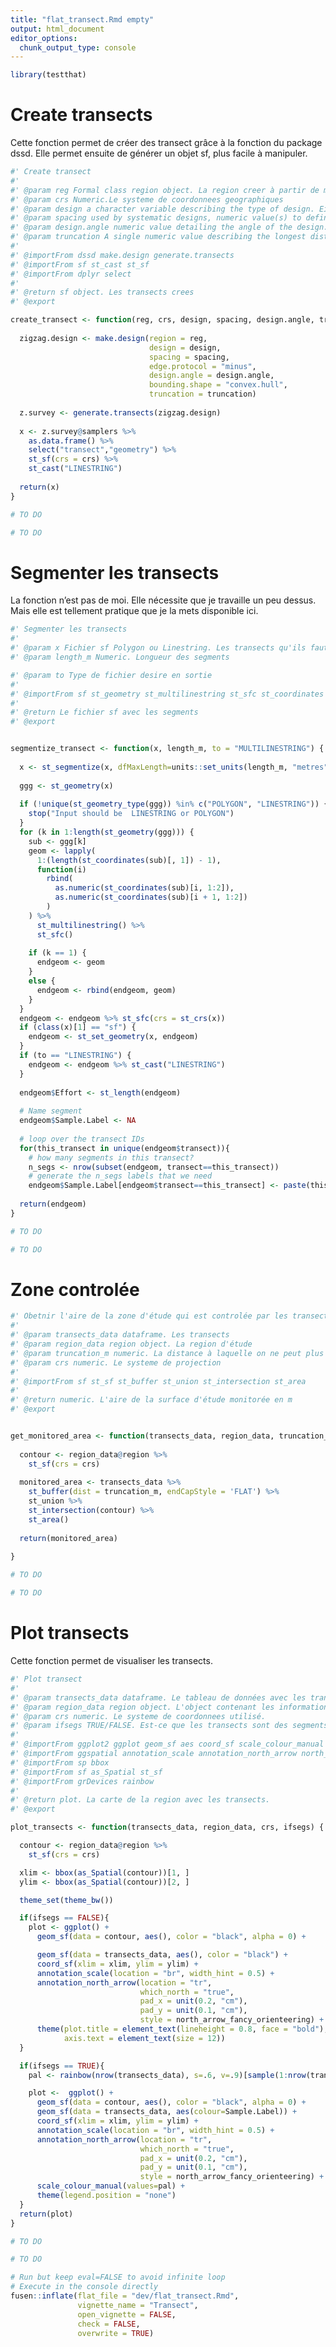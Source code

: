 ```yaml
---
title: "flat_transect.Rmd empty"
output: html_document
editor_options: 
  chunk_output_type: console
---
```


```r
library(testthat)

```

<!--
 You need to run the 'description' chunk in the '0-dev_history.Rmd' file before continuing your code there.
-->


# Create transects

Cette fonction permet de créer des transect grâce à la fonction du package dssd. Elle permet ensuite de générer un objet sf, plus facile à manipuler.

```r

#' Create transect
#'
#' @param reg Formal class region object. La region creer à partir de make.region
#' @param crs Numeric.Le systeme de coordonnees geographiques 
#' @param design a character variable describing the type of design. Either "random", "systematic", "eszigzag" (equal-spaced zigzag), "eszigzagcom" (equal spaced zigzag with complementary lines) or "segmentedgrid". See details for more information. See package dssd pour information
#' @param spacing used by systematic designs, numeric value(s) to define spacing between transects. Can be a vector of values with one value per stratum.
#' @param design.angle numeric value detailing the angle of the design. Can provide multiple values relating to strata. The use of the angle varies with design, it can be either the angle of the grid of points, the angle of lines or the design axis for the zigzag design. See details. In addition, a value of -1 will cause a random design angle to be generated. 
#' @param truncation A single numeric value describing the longest distance at which an object may be observed. 
#'
#' @importFrom dssd make.design generate.transects
#' @importFrom sf st_cast st_sf
#' @importFrom dplyr select
#'
#' @return sf object. Les transects crees
#' @export

create_transect <- function(reg, crs, design, spacing, design.angle, truncation) {
  
  zigzag.design <- make.design(region = reg,
                               design = design,
                               spacing = spacing,
                               edge.protocol = "minus",
                               design.angle = design.angle,
                               bounding.shape = "convex.hull",
                               truncation = truncation)
  
  z.survey <- generate.transects(zigzag.design)
  
  x <- z.survey@samplers %>%
    as.data.frame() %>%
    select("transect","geometry") %>%
    st_sf(crs = crs) %>%
    st_cast("LINESTRING")
  
  return(x)
}

```

```r
# TO DO 
```

```r
# TO DO 
```


# Segmenter les transects

La fonction n'est pas de moi. Elle nécessite que je travaille un peu dessus. Mais elle est tellement pratique que je la mets disponible ici.

```r

#' Segmenter les transects
#'
#' @param x Fichier sf Polygon ou Linestring. Les transects qu'ils faut découper en segments 
#' @param length_m Numeric. Longueur des segments

#' @param to Type de fichier desire en sortie
#'
#' @importFrom sf st_geometry st_multilinestring st_sfc st_coordinates st_set_geometry st_cast st_crs st_geometry_type st_segmentize st_length
#'
#' @return Le fichier sf avec les segments
#' @export


segmentize_transect <- function(x, length_m, to = "MULTILINESTRING") {
  
  x <- st_segmentize(x, dfMaxLength=units::set_units(length_m, "metres"))
  
  ggg <- st_geometry(x)
  
  if (!unique(st_geometry_type(ggg)) %in% c("POLYGON", "LINESTRING")) {
    stop("Input should be  LINESTRING or POLYGON")
  }
  for (k in 1:length(st_geometry(ggg))) {
    sub <- ggg[k]
    geom <- lapply(
      1:(length(st_coordinates(sub)[, 1]) - 1),
      function(i)
        rbind(
          as.numeric(st_coordinates(sub)[i, 1:2]),
          as.numeric(st_coordinates(sub)[i + 1, 1:2])
        )
    ) %>%
      st_multilinestring() %>%
      st_sfc()
    
    if (k == 1) {
      endgeom <- geom
    }
    else {
      endgeom <- rbind(endgeom, geom)
    }
  }
  endgeom <- endgeom %>% st_sfc(crs = st_crs(x))
  if (class(x)[1] == "sf") {
    endgeom <- st_set_geometry(x, endgeom)
  }
  if (to == "LINESTRING") {
    endgeom <- endgeom %>% st_cast("LINESTRING")
  }
  
  endgeom$Effort <- st_length(endgeom)
  
  # Name segment
  endgeom$Sample.Label <- NA
  
  # loop over the transect IDs
  for(this_transect in unique(endgeom$transect)){
    # how many segments in this transect?
    n_segs <- nrow(subset(endgeom, transect==this_transect))
    # generate the n_segs labels that we need
    endgeom$Sample.Label[endgeom$transect==this_transect] <- paste(this_transect,1:n_segs, sep="-")}
  
  return(endgeom)
}

```

```r
# TO DO 
```

```r
# TO DO 
```


# Zone controlée
```r

#' Obetnir l'aire de la zone d'étude qui est controlée par les transects
#'
#' @param transects_data dataframe. Les transects 
#' @param region_data region object. La region d'étude
#' @param truncation_m numeric. La distance à laquelle on ne peut plus observer d'animaux. En m.
#' @param crs numeric. Le systeme de projection
#'
#' @importFrom sf st_sf st_buffer st_union st_intersection st_area
#'
#' @return numeric. L'aire de la surface d'étude monitorée en m
#' @export


get_monitored_area <- function(transects_data, region_data, truncation_m, crs) {
  
  contour <- region_data@region %>%
    st_sf(crs = crs)
  
  monitored_area <- transects_data %>%
    st_buffer(dist = truncation_m, endCapStyle = 'FLAT') %>%
    st_union %>%
    st_intersection(contour) %>%
    st_area()
  
  return(monitored_area)
  
}
```

```r
# TO DO 
```

```r
# TO DO 
```

# Plot transects

Cette fonction permet de visualiser les transects.

```r

#' Plot transect
#'
#' @param transects_data dataframe. Le tableau de données avec les transects.
#' @param region_data region object. L'object contenant les information sur la region créée
#' @param crs numeric. Le systeme de coordonnees utilisé.
#' @param ifsegs TRUE/FALSE. Est-ce que les transects sont des segments ?
#'
#' @importFrom ggplot2 ggplot geom_sf aes coord_sf scale_colour_manual geom_point theme element_text theme_set theme_bw unit
#' @importFrom ggspatial annotation_scale annotation_north_arrow north_arrow_fancy_orienteering
#' @importFrom sp bbox
#' @importFrom sf as_Spatial st_sf
#' @importFrom grDevices rainbow
#'
#' @return plot. La carte de la region avec les transects.
#' @export

plot_transects <- function(transects_data, region_data, crs, ifsegs) {

  contour <- region_data@region %>%
    st_sf(crs = crs)

  xlim <- bbox(as_Spatial(contour))[1, ]
  ylim <- bbox(as_Spatial(contour))[2, ]

  theme_set(theme_bw())

  if(ifsegs == FALSE){
    plot <- ggplot() +
      geom_sf(data = contour, aes(), color = "black", alpha = 0) +

      geom_sf(data = transects_data, aes(), color = "black") +
      coord_sf(xlim = xlim, ylim = ylim) +
      annotation_scale(location = "br", width_hint = 0.5) +
      annotation_north_arrow(location = "tr",
                             which_north = "true",
                             pad_x = unit(0.2, "cm"),
                             pad_y = unit(0.1, "cm"),
                             style = north_arrow_fancy_orienteering) +
      theme(plot.title = element_text(lineheight = 0.8, face = "bold"),
            axis.text = element_text(size = 12))
  }

  if(ifsegs == TRUE){
    pal <- rainbow(nrow(transects_data), s=.6, v=.9)[sample(1:nrow(transects_data),nrow(transects_data))]

    plot <-  ggplot() +
      geom_sf(data = contour, aes(), color = "black", alpha = 0) +
      geom_sf(data = transects_data, aes(colour=Sample.Label)) +
      coord_sf(xlim = xlim, ylim = ylim) +
      annotation_scale(location = "br", width_hint = 0.5) +
      annotation_north_arrow(location = "tr",
                             which_north = "true",
                             pad_x = unit(0.2, "cm"),
                             pad_y = unit(0.1, "cm"),
                             style = north_arrow_fancy_orienteering) +
      scale_colour_manual(values=pal) +
      theme(legend.position = "none")
  }
  return(plot)
}


```

```r
# TO DO 
```

```r
# TO DO 
```

```r
# Run but keep eval=FALSE to avoid infinite loop
# Execute in the console directly
fusen::inflate(flat_file = "dev/flat_transect.Rmd", 
               vignette_name = "Transect",
               open_vignette = FALSE,
               check = FALSE,
               overwrite = TRUE)
```
